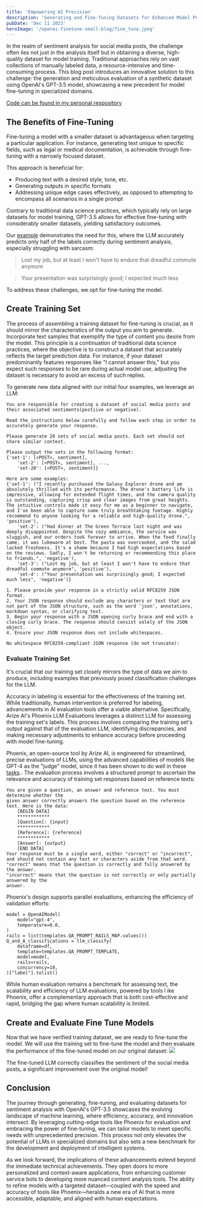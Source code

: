 ```yaml
---
title: 'Empowering AI Precision'
description: 'Generating and Fine-Tuning Datasets for Enhanced Model Performance Evaluation'
pubDate: 'Dec 11 2023'
heroImage: '/openai-finetune-small-blog/fine_tune.jpeg'
---
```


In the realm of sentiment analysis for social media posts, the challenge often lies not just in the analysis itself
but in obtaining a diverse, high-quality dataset for model training. Traditional approaches rely on vast collections of 
manually labeled data, a resource-intensive and time-consuming process. This blog post introduces an innovative solution 
to this challenge: the generation and meticulous evaluation of a synthetic dataset using OpenAI's GPT-3.5 model, showcasing 
a new precedent for model fine-tuning in specialized domains.

[Code can be found in my personal respository](https://github.com/rushilsheth/fine-tuning/blob/main/example_notebooks/openai_small_data.ipynb)

## The Benefits of Fine-Tuning

Fine-tuning a model with a smaller dataset is advantageous when targeting a particular application. For instance, generating text unique to specific fields, such as legal or medical documentation, is achievable through fine-tuning with a narrowly focused dataset.

This approach is beneficial for:
- Producing text with a desired style, tone, etc.
- Generating outputs in specific formats
- Addressing unique edge cases effectively, as opposed to attempting to encompass all scenarios in a single prompt

Contrary to traditional data science practices, which typically rely on large datasets for model training, GPT-3.5 allows for effective fine-tuning with considerably smaller datasets, yielding satisfactory outcomes.

Our [example](https://github.com/rushilsheth/fine-tuning/blob/main/example_notebooks/openai_small_data.ipynb) demonstrates the need for this, where the LLM accurately predicts only half of the labels correctly during sentiment analysis, especially struggling with sarcasm:

> Lost my job, but at least I won't have to endure that dreadful commute anymore

> Your presentation was surprisingly good; I expected much less

To address these challenges, we opt for fine-tuning the model.


## Create Training Set

The process of assembling a training dataset for fine-tuning is crucial, as it should mirror the characteristics 
of the output you aim to generate. Incorporate text samples that exemplify the type of content you desire from the model. 
This principle is a continuation of traditional data science practices, where the objective is to construct a dataset that 
accurately reflects the target prediction data. For instance, if your dataset predominantly features responses like 
"I cannot answer this," but you expect such responses to be rare during actual model use, adjusting the dataset is necessary 
to avoid an excess of such replies.

To generate new data aligned with our initial four examples, we leverage an LLM:

```
You are responsible for creating a dataset of social media posts and their associated sentiments(postiive or negative).

Read the instructions below carefully and follow each step in order to accurately generate your response.

Please generate 20 sets of social media posts. Each set should not share similar context.

Please output the sets in the following format:
{'set-1': [<POST>, sentiment],
    'set-2': [<POST>, sentiment], ...,
    'set-20': [<POST>, sentiment]}

Here are some examples:
{'set-1': ("I recently purchased the Galaxy Explorer drone and am absolutely thrilled with its performance. The drone's battery life is impressive, allowing for extended flight times, and the camera quality is outstanding, capturing crisp and clear images from great heights. The intuitive controls made it easy for me as a beginner to navigate, and I've been able to capture some truly breathtaking footage. Highly recommend to anyone looking for a reliable and high-quality drone.", 'positive'),
    'set-2': ("Had dinner at The Green Terrace last night and was deeply disappointed. Despite the cozy ambiance, the service was sluggish, and our orders took forever to arrive. When the food finally came, it was lukewarm at best. The pasta was overcooked, and the salad lacked freshness. It's a shame because I had high expectations based on the reviews. Sadly, I won't be returning or recommending this place to friends.", 'negative'),
    'set-3': ("Lost my job, but at least I won't have to endure that dreadful commute anymore", 'positive'),
    'set-4': ("Your presentation was surprisingly good; I expected much less", 'negative')}

1. Please provide your response in a strictly valid RFC8259 JSON format.
2. Your JSON response should exclude any characters or text that are not part of the JSON structure, such as the word 'json', annotations, markdown syntax, or clarifying text.
3. Begin your response with a JSON opening curly brace and end with a closing curly brace. The response should consist solely of the JSON object.
4. Ensure your JSON response does not include whitespaces.

No whitespace RFC8259-compliant JSON response (do not truncate):
```

### Evaluate Training Set

It's crucial that our training set closely mirrors the type of data we aim to produce, including examples that previously 
posed classification challenges for the LLM.

Accuracy in labeling is essential for the effectiveness of the training set. While traditionally, human intervention is 
preferred for labeling, advancements in AI evaluation tools offer a viable alternative. Specifically, Arize AI's 
Phoenix LLM Evaluations leverages a distinct LLM for assessing the training set's labels. This process involves comparing 
the training set's output against that of the evaluation LLM, identifying discrepancies, and making necessary adjustments 
to enhance accuracy before proceeding with model fine-tuning.

Phoenix, an open-source tool by Arize AI, is engineered for streamlined, precise evaluations of LLMs, using the advanced 
capabilities of models like GPT-4 as the "judge" model, since it has been shown to do well in these [tasks](https://docs.arize.com/phoenix/evaluation/running-pre-tested-evals/q-and-a-on-retrieved-data).. The evaluation process involves a structured prompt to ascertain the relevance 
and accuracy of training set responses based on reference texts:

```
You are given a question, an answer and reference text. You must determine whether the
given answer correctly answers the question based on the reference text. Here is the data:
    [BEGIN DATA]
    ************
    [Question]: {input}
    ************
    [Reference]: {reference}
    ************
    [Answer]: {output}
    [END DATA]
Your response must be a single word, either "correct" or "incorrect",
and should not contain any text or characters aside from that word.
"correct" means that the question is correctly and fully answered by the answer.
"incorrect" means that the question is not correctly or only partially answered by the
answer.
```


Phoenix's design supports parallel evaluations, enhancing the efficiency of validation efforts:

```
model = OpenAIModel(
    model="gpt-4",
    temperature=0.0,
)
rails = list(templates.QA_PROMPT_RAILS_MAP.values())
Q_and_A_classifications = llm_classify(
    dataframe=df,
    template=templates.QA_PROMPT_TEMPLATE,
    model=model,
    rails=rails,
    concurrency=10,
)["label"].tolist()
```

While human evaluation remains a benchmark for assessing text, the scalability and efficiency of LLM evaluations, powered by tools l
ike Phoenix, offer a complementary approach that is both cost-effective and rapid, bridging the gap where human scalability is limited.

## Create and Evaluate Fine Tune Models

Now that we have verified training dataset, we are ready to fine-tune the model. We will use the training set to 
fine-tune the model and then evaluate the performance of the fine-tuned model on our original dataset:
![](/openai-finetune-small-blog/finetune_result.png)

The fine-tuned LLM correctly classifies the sentiment of the social media posts, a significant improvement over the original model!

## Conclusion

The journey through generating, fine-tuning, and evaluating datasets for sentiment analysis with OpenAI's GPT-3.5 showcases the 
evolving landscape of machine learning, where efficiency, accuracy, and innovation intersect. By leveraging cutting-edge tools 
like Phoenix for evaluation and embracing the power of fine-tuning, we can tailor models to meet specific needs with unprecedented 
precision. This process not only elevates the potential of LLMs in specialized domains but also sets a new benchmark for the 
development and deployment of intelligent systems.

As we look forward, the implications of these advancements extend beyond the immediate technical achievements. They open doors to 
more personalized and context-aware applications, from enhancing customer service bots to developing more nuanced content analysis 
tools. The ability to refine models with a targeted dataset—coupled with the speed and accuracy of tools like Phoenix—heralds a new 
era of AI that is more accessible, adaptable, and aligned with human expectations.
